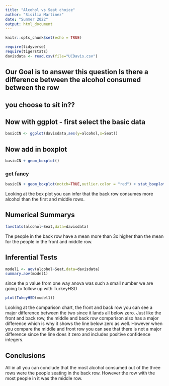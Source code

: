 ```yaml
---
title: "Alcohol vs Seat choice"
author: "Sisilia Martinez"
date: "Summer 2022"
output: html_document
---
```


```r
knitr::opts_chunk$set(echo = TRUE)
```

```r
require(tidyverse)
require(tigerstats)
davisdata <- read.csv(file="UCDavis.csv")
```
## Our Goal is to answer this question Is there a difference between the alcohol consumed between the row
## you choose to sit in??

## Now with ggplot - first select the basic data

```r
basicCN <- ggplot(davisdata,aes(y=alcohol,x=Seat))
```
## Now add in boxplot

```r
basicCN + geom_boxplot()
```
  
  
### get fancy  

```r
basicCN + geom_boxplot(notch=TRUE,outlier.color = "red") + stat_boxplot(geom ='errorbar') + labs(title="Fancy notch boxplot \n with 2 lines")
```

Looking at the box plot you can infer that the back row consumes more alcohol than the first and middle rows.

## Numerical Summarys 

```r
favstats(alcohol~Seat,data=davisdata)
```
The people in the back row have a mean more than 3x higher than the mean for the people in the front and middle row.

## Inferential Tests

```r
model1 <- aov(alcohol~Seat,data=davisdata)
summary.aov(model1)
```

since the p value from one way anova was such a small number we are going to follow up with TurkeyHSD

```r
plot(TukeyHSD(model1))
```

Looking at the comparison chart, the front and back row you can see a major difference between the two since it lands all below zero. Just like the front and back row, the middle and back row comparison also has a major difference which is why it shows the line below zero as well. However when you compare the middle and front row you can see that there is not a major difference since the line does it zero and includes positive confidence integers.

## Conclusions

All in all you can conclude that the most alcohol consumed out of the three rows were the people seating in the back row. However the row with the most people in it was the middle row. 



